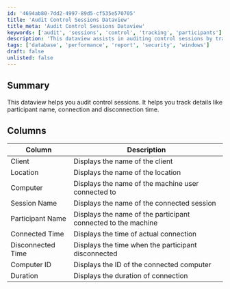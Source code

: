 ```yaml
---
id: '4694ab80-7dd2-4997-89d5-cf535e570705'
title: 'Audit Control Sessions Dataview'
title_meta: 'Audit Control Sessions Dataview'
keywords: ['audit', 'sessions', 'control', 'tracking', 'participants']
description: 'This dataview assists in auditing control sessions by tracking key details such as participant names, connection times, and disconnection times, providing a comprehensive overview of session activities.'
tags: ['database', 'performance', 'report', 'security', 'windows']
draft: false
unlisted: false
---
```

## Summary

This dataview helps you audit control sessions. It helps you track details like participant name, connection and disconnection time.

## Columns

| Column            | Description                                                |
|-------------------|------------------------------------------------------------|
| Client            | Displays the name of the client                            |
| Location          | Displays the name of the location                          |
| Computer          | Displays the name of the machine user connected to         |
| Session Name      | Displays the name of the connected session                 |
| Participant Name  | Displays the name of the participant connected to the machine |
| Connected Time    | Displays the time of actual connection                     |
| Disconnected Time  | Displays the time when the participant disconnected        |
| Computer ID      | Displays the ID of the connected computer                  |
| Duration          | Displays the duration of connection                         |














